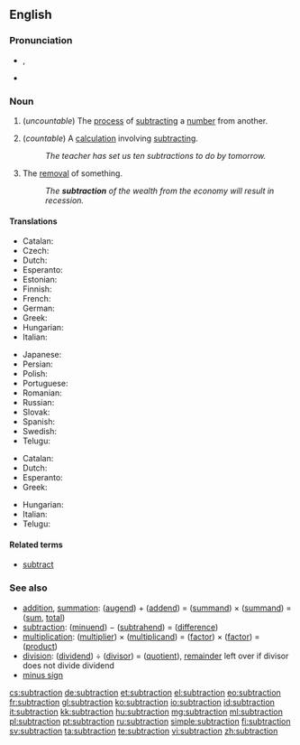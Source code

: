 ==English==

===Pronunciation===
* {{IPA|/səbˈtɹækʃən/}}, {{X-SAMPA|/s@b"tr{kS@n/}}
* {{rhymes|ækʃən}}

===Noun===
{{en-noun|s|-}}

# {{arithmetic}} (''uncountable'') The [[process]] of [[subtract]]ing a [[number]] from another.
# {{arithmetic}} (''countable'') A [[calculation]] involving [[subtract]]ing.
#: ''The teacher has set us ten subtractions to do by tomorrow.''
# The [[removal]] of something.
#: ''The '''subtraction''' of the wealth from the economy will result in recession.''

====Translations====

{{trans-top|process}}
* Catalan: {{t-|ca|sostracció|f}}
* Czech: {{t-|cs|odčítání|n}}
* Dutch: {{t+|nl|aftrekken|n}}
* Esperanto: {{t-|eo|subtraho}}
* Estonian: {{t|et|lahutamine}}
* Finnish: {{t-|fi|vähentäminen}}
* French: {{t+|fr|soustraction|f}}
* German: {{t+|de|Subtraktion|f}}
* Greek: {{t+|el|αφαίρεση|f|tr=afaíresi}}
* Hungarian: {{t+|hu|kivonás}}
* Italian: {{t-|it|sottrazione|f}}
{{trans-mid}}
* Japanese: {{t|ja|引き算|tr=ひきざん, hikizan|sc=Jpan}}
* Persian: {{t+|fa|تفریق}}
* Polish: {{t+|pl|odejmowanie|n}}
* Portuguese: {{t+|pt|subtração|f}}
* Romanian: {{t|ro|scădere|f}}
* Russian: {{t+|ru|вычитание|n|tr=vyčitánije}}
* Slovak: {{t-|sk|odčítanie|n}}
* Spanish: {{t+|es|resta|f}}
* Swedish: {{t+|sv|subtraktion}}
* Telugu: {{t|te|తీసివేత|tr=teesiveata|sc=Telu}}
{{trans-bottom}}

{{trans-top|calculation}}
* Catalan: {{t-|ca|subtracció|f}}
* Dutch: {{t+|nl|aftrekking|f}}
* Esperanto: {{t-|eo|subtraho}}
* Greek: {{t+|el|αφαίρεση|f|tr=afaíresi}}
{{trans-mid}}
* Hungarian: {{t+|hu|kivonás}}
* Italian: {{t-|it|sottrazione|f}}
* Telugu: {{t|te|తీసివేత|tr=teesiveata|sc=Telu}}
{{trans-bottom}}

====Related terms====
* [[subtract]]

===See also===
* [[addition]], [[summation]]: ([[augend]]) + ([[addend]]) = ([[summand]]) × ([[summand]]) = ([[sum]], [[total]])
* [[subtraction]]: ([[minuend]]) − ([[subtrahend]]) = ([[difference]])
* [[multiplication]]: ([[multiplier]]) × ([[multiplicand]]) = ([[factor]]) × ([[factor]]) = ([[product]])
* [[division]]: ([[dividend]]) ÷ ([[divisor]]) = ([[quotient]]), [[remainder]] left over if divisor does not divide dividend
* [[minus sign]]

[[cs:subtraction]]
[[de:subtraction]]
[[et:subtraction]]
[[el:subtraction]]
[[eo:subtraction]]
[[fr:subtraction]]
[[gl:subtraction]]
[[ko:subtraction]]
[[io:subtraction]]
[[id:subtraction]]
[[it:subtraction]]
[[kk:subtraction]]
[[hu:subtraction]]
[[mg:subtraction]]
[[ml:subtraction]]
[[pl:subtraction]]
[[pt:subtraction]]
[[ru:subtraction]]
[[simple:subtraction]]
[[fi:subtraction]]
[[sv:subtraction]]
[[ta:subtraction]]
[[te:subtraction]]
[[vi:subtraction]]
[[zh:subtraction]]